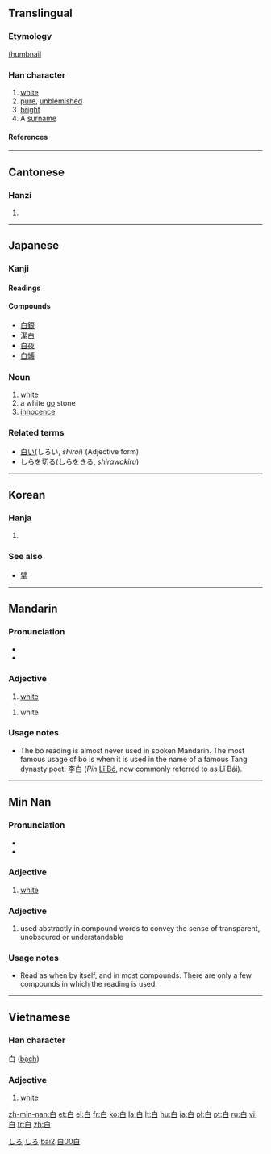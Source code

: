 {{see|日|曰|自|百}}
==Translingual==
{{Han stroke|[[Image:白-bw.png|240px]]}}

===Etymology===
[[thumbnail]]

===Han character===
{{Han char|rn=106|rad=白|as=00|sn=5|four=2600<sub>0</sub>|canj=竹日 (HA)}}

# [[white]]
# [[pure]], [[unblemished]]
# [[bright]]
# A [[surname]]

====References====
{{Han ref|kx=0785.010|dkj=22678|dj=1196.010|hdz=42642.010|uh=767D|ud=30333|bh=A5D5|bd=42453}}

----

==Cantonese==

===Hanzi===
{{yue-hanzi|jyut=|y=[[baak6]]}}

# {{defn|Cantonese}}

----

==Japanese==

===Kanji===
{{ja-kanji|grade=1|rs=白00}}

====Readings====
{{ja-readings|kanon=[[はく]] (haku)|goon=[[びゃく]] (byaku)|kun=[[しろ]] (shiro), [[しろい]] (shiroi), [[もうす]] (mousu)}}

====Compounds====
*[[白銀]]
*[[潔白]]
*[[白夜]]
*[[白蟻]]

===Noun===
{{ja-noun|k|hira=しろ|rom=shiro}}

# [[white]]
# a white [[go]] stone
# [[innocence]]

===Related terms===
*[[白い]](しろい, ''shiroi'') (Adjective form)
*[[しらを切る]](しらをきる, ''shirawokiru'')

[[Category:1000 Japanese basic words|しろ]]
[[Category:ja:Colors|しろ]]

----

==Korean==

===Hanja===
{{ko-hanja|hangeul=백|rv=baek|mr=paek|y=payk|eumhun=희다|ehrv=huida|ehmr=hŭida|ehy=huyta}}
# {{defn|Korean}}

===See also===
*[[擘]]

----

==Mandarin==

===Pronunciation===
*{{IPA|[ pai˧˥ ]}}
*{{IPA|[ pɔ˧˥ ]}}

===Adjective===
{{cmn-adj|ts|pin=bái|pint=bai2|rs=白00}}

# [[white]]

{{cmn-adj|ts|pin=bó|pint=bo2|rs=白00}}

# {{literary|lang=cmn}} white

===Usage notes===
*The bó reading is almost never used in spoken Mandarin.  The most famous usage of bó is when it is used in the name of a famous Tang dynasty poet: 李白 (''Pin'' [[w:Li Bo|Lǐ Bó]], now commonly referred to as Lǐ Bái).

[[Category:zh-cn:Beginning Mandarin|bai2]]
[[Category:zh-tw:Beginning Mandarin|白00白]]

----

==Min Nan==

===Pronunciation===
*{{IPA|[ peʔ˥˥ ]}}
*{{IPA|[ pek˥˥ ]}}

===Adjective===
{{nan-adj|ts|poj=pe̍h|pojt=peh8|rs=白00}}

# [[white]]

===Adjective===
{{nan-adj|ts|poj=pe̍k|pojt=pek8|rs=白00}}

# used abstractly in compound words to convey the sense of transparent, unobscured or understandable

===Usage notes===
*Read as {{unicode|pe̍h}} when by itself, and in most compounds.  There are only a few compounds in which the {{unicode|pe̍k}} reading is used.

----

==Vietnamese==

===Han character===
白 ([[bạch]])

===Adjective===
{{infl|vi|adjective|sc=Hant}}{{vi-attention|may need inflection template}}

# [[white]]

[[zh-min-nan:白]]
[[et:白]]
[[el:白]]
[[fr:白]]
[[ko:白]]
[[la:白]]
[[lt:白]]
[[hu:白]]
[[ja:白]]
[[pl:白]]
[[pt:白]]
[[ru:白]]
[[vi:白]]
[[tr:白]]
[[zh:白]]